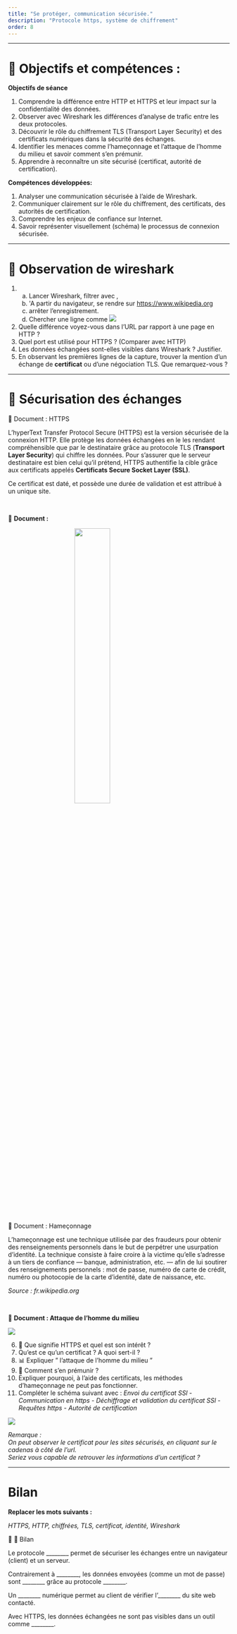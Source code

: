 ```yaml
---
title: "Se protéger, communication sécurisée."
description: "Protocole https, système de chiffrement"
order: 8
---
```


---

# 🔑  Objectifs  et compétences :

**Objectifs de séance**

::: {.competence}
1. Comprendre la différence entre HTTP et HTTPS et leur impact sur la confidentialité des données.
2. Observer avec Wireshark les différences d’analyse de trafic entre les deux protocoles.
3. Découvrir le rôle du chiffrement TLS (Transport Layer Security) et des certificats numériques dans la sécurité des échanges.
4. Identifier les menaces comme l’hameçonnage et l’attaque de l’homme du milieu et savoir comment s’en prémunir.
5. Apprendre à reconnaître un site sécurisé (certificat, autorité de certification).
:::

**Compétences développées:**

::: {.competence}
1. Analyser une communication sécurisée à l’aide de Wireshark.
2. Communiquer clairement sur le rôle du chiffrement, des certificats, des autorités de certification.
3. Comprendre les enjeux de confiance sur Internet.
4. Savoir représenter visuellement (schéma) le processus de connexion sécurisée.
:::

---

# 👥 Observation de wireshark

1. a. Lancer Wireshark,
 filtrer avec \htmlinline{tcp.port == 443},
    b.  \'A partir du navigateur, se rendre sur <https://www.wikipedia.org>
   c. arrêter l'enregistrement.
   d. Chercher une ligne comme
![](../../image/snt/wireshar_wipedia_https.png)

1. Quelle différence voyez-vous dans l’URL par rapport à une page en HTTP ?
2. Quel port est utilisé pour HTTPS ? (Comparer avec HTTP)
3. Les données échangées sont-elles visibles dans Wireshark ? Justifier.
4. En observant les premières lignes de la capture, trouver la mention d’un échange de **certificat** ou d’une négociation TLS. Que remarquez-vous ?

---

#  👥 Sécurisation des échanges

:::{.boitedoc}
<div class="titre">📘 Document  :  HTTPS</div>
<div class="contenu">
L'hyperText Transfer Protocol Secure (HTTPS) est la version sécurisée de la connexion HTTP. Elle protège les données échangées en le les rendant compréhensible que par le destinataire grâce au protocole TLS (**Transport Layer Security**) qui chiffre les données. Pour s'assurer que le serveur destinataire est bien celui qu'il prétend, HTTPS authentifie la cible grâce aux certificats appelés **Certificats Secure Socket Layer (SSL)**.

Ce certificat est daté, et possède une durée de validation et est attribué à un unique site.
</div>
:::

<br>

📘 **Document :**

![](../../image/snt/ssl1.png){style="display:block;margin:0 auto;width:40%;"}
<!-- description:  ; catégorie:  -->

::: {.boitedoc}
<div class="titre">📘 Document  :  Hameçonnage</div>
<div class="contenu">
L’hameçonnage  est une technique utilisée par des fraudeurs pour obtenir des renseignements personnels dans le but de perpétrer une usurpation d'identité. La technique consiste à faire croire à la victime qu'elle s'adresse à un tiers de confiance — banque, administration, etc. — afin de lui soutirer des renseignements personnels : mot de passe, numéro de carte de crédit, numéro ou photocopie de la carte d'identité, date de naissance, etc.

*Source : fr.wikipedia.org*
</div>
:::

<br>


📘 **Document : Attaque de l'homme du milieu**

![](../../image/snt/requeteHTTPs.png){style="display:block;margin:0 auto"}
<!-- description:  ; catégorie:  -->

6. 🔎 Que signifie HTTPS  et quel est son intérêt ?
2. Qu'est ce qu'un certificat ? A quoi sert-il ?
3. 📊 Expliquer " l'attaque de l'homme du milieu "
4. 🤔 Comment s'en prémunir ?
5. Expliquer pourquoi, à l'aide des certificats, les méthodes d'hameçonnage ne peut pas fonctionner.
6. \logoBinome Compléter le schéma suivant avec :
*Envoi du certificat SSl - Communication en https - Déchiffrage et validation du certificat SSl - Requêtes https - Autorité de certification*

![](../../image/snt/https_connexion_Acomplete.png){style="display:block;margin:0 auto;"}
<!-- description:  ; catégorie:  -->

*Remarque :*<br>
*On peut observer le certificat pour les sites sécurisés, en cliquant sur le cadenas à côté de l'url.*<br>
*Seriez vous capable de retrouver les informations d'un certificat ?*


---


# \logoAutonomie Bilan
**Replacer les mots suivants :**

*HTTPS, HTTP, chiffrées, TLS, certificat, identité, Wireshark*

::: {.boitebilan}
<div class="titre">🧠 🧠 Bilan</div>
<div class="contenu">
Le protocole ________ permet de sécuriser les échanges entre un navigateur (client) et un serveur.

Contrairement à ________, les données envoyées (comme un mot de passe) sont ________ grâce au protocole ________.

Un ________ numérique permet au client de vérifier l’________ du site web contacté.

Avec HTTPS, les données échangées ne sont pas visibles dans un outil comme ________.
</div>
:::
